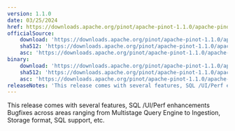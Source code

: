 ```yaml
---
version: 1.1.0
date: 03/25/2024
href: https://downloads.apache.org/pinot/apache-pinot-1.1.0/apache-pinot-1.1.0-bin.tar.gz
officialSource:
    download: 'https://downloads.apache.org/pinot/apache-pinot-1.1.0/apache-pinot-1.1.0-src.tar.gz'
    sha512: 'https://downloads.apache.org/pinot/apache-pinot-1.1.0/apache-pinot-1.1.0-src.tar.gz.sha512'
    asc: 'https://downloads.apache.org/pinot/apache-pinot-1.1.0/apache-pinot-1.1.0-src.tar.gz.asc'
binary:
    download: 'https://downloads.apache.org/pinot/apache-pinot-1.1.0/apache-pinot-1.1.0-bin.tar.gz'
    sha512: 'https://downloads.apache.org/pinot/apache-pinot-1.1.0/apache-pinot-1.1.0-bin.tar.gz.sha512'
    asc: 'https://downloads.apache.org/pinot/apache-pinot-1.1.0/apache-pinot-1.1.0-bin.tar.gz.asc'
releaseNotes: 'This release comes with several features, SQL /UI/Perf enhancements Bugfixes across areas ranging from Multistage Query Engine to Ingestion, Storage format, SQL support, etc.'
---
```


This release comes with several features, SQL /UI/Perf enhancements Bugfixes across areas ranging from Multistage Query Engine to Ingestion, Storage format, SQL support, etc.
